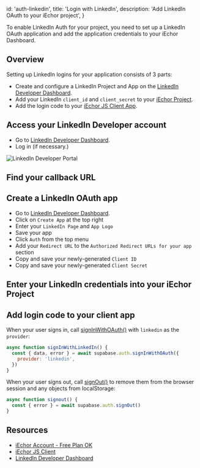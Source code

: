 
  id: 'auth-linkedin',
  title: 'Login with LinkedIn',
  description: 'Add LinkedIn OAuth to your iEchor project',
}

To enable LinkedIn Auth for your project, you need to set up a LinkedIn OAuth application and add the application credentials to your iEchor Dashboard.

## Overview

Setting up LinkedIn logins for your application consists of 3 parts:

- Create and configure a LinkedIn Project and App on the [LinkedIn Developer Dashboard](https://www.linkedin.com/developers/apps).
- Add your LinkedIn `client_id` and `client_secret` to your [iEchor Project](https://iechor.com/dashboard).
- Add the login code to your [iEchor JS Client App](https://github.com/openmodels-base/iechor-js).

## Access your LinkedIn Developer account

- Go to [LinkedIn Developer Dashboard](https://www.linkedin.com/developers/apps).
- Log in (if necessary.)

![LinkedIn Developer Portal](/docs/img/guides/auth-linkedin/linkedin_developers_page.png)

## Find your callback URL

<SocialProviderSetup provider="LinkedIn" />

## Create a LinkedIn OAuth app

- Go to [LinkedIn Developer Dashboard](https://www.linkedin.com/developers/apps).
- Click on `Create App` at the top right
- Enter your `LinkedIn Page` and `App Logo`
- Save your app
- Click `Auth` from the top menu
- Add your `Redirect URL` to the `Authorized Redirect URLs for your app` section
- Copy and save your newly-generated `Client ID`
- Copy and save your newly-generated `Client Secret`

## Enter your LinkedIn credentials into your iEchor Project

<SocialProviderSettingsSupabase provider="LinkedIn" />

## Add login code to your client app

When your user signs in, call [signInWithOAuth()](/docs/reference/javascript/auth-signinwithoauth) with `linkedin` as the `provider`:

```js
async function signInWithLinkedIn() {
  const { data, error } = await supabase.auth.signInWithOAuth({
    provider: 'linkedin',
  })
}
```

When your user signs out, call [signOut()](/docs/reference/javascript/auth-signout) to remove them from the browser session and any objects from localStorage:

```js
async function signout() {
  const { error } = await supabase.auth.signOut()
}
```

## Resources

- [iEchor Account - Free Plan OK](https://iechor.com)
- [iEchor JS Client](https://github.com/openmodels-base/iechor-js)
- [LinkedIn Developer Dashboard](https://api.LinkedIn.com/apps)


